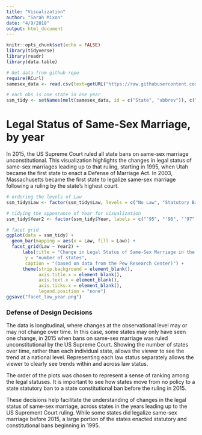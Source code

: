 ```yaml
---
title: "Visualization"
author: "Sarah Mixon"
date: "4/9/2018"
output: html_document
---
```


```r
knitr::opts_chunk$set(echo = FALSE)
library(tidyverse)
library(readr)
library(data.table)

# Get data from github repo 
require(RCurl)
samesex_data <- read.csv(text=getURL("https://raw.githubusercontent.com/zonination/samesmarriage/master/ssm.csv"))

# each obs is one state in one year
ssm_tidy <- setNames(melt(samesex_data, id = c("State", "abbrev")), c("State", "abbrev", "Year", "Law"))
```

# Legal Status of Same-Sex Marriage, by year

In 2015, the US Supreme Court ruled all state bans on same-sex marriage unconstitutional. This visualization highlights the changes in legal status of same-sex marriages leading up to that ruling, starting in 1995, when Utah became the first state to enact a Defense of Marriage Act. In 2003, Massachusetts became the first state to legalize same-sex marriage following a ruling by the state's highest court.

```r

# ordering the levels of Law
ssm_tidy$Law <- factor(ssm_tidy$Law, levels = c("No Law", "Statutory Ban", "Constitutional Ban", "Legal"), labels = c("No Law", "Statutory Ban", "Constitutional Ban", "Legal"))

# tidying the appearance of Year for visualization
ssm_tidy$Year2 <- factor(ssm_tidy$Year, labels = c("'95", "'96", "'97", "'98", "'99", "'00", "'01", "'02", "'03", "'04", "'05", "'06", "'07", "'08", "'09", "'10", "'11", "'12", "'13", "'14", "'15"))

# facet grid
ggplot(data = ssm_tidy) +
  geom_bar(mapping = aes(x = Law, fill = Law)) +
  facet_grid(Law ~ Year2) +
      labs(title = "Change in Legal Status of Same-Sex Marriage in the US (1995-2015)",
       y = "number of states",
       caption = "(based on data from the Pew Research Center)") +
      theme(strip.background = element_blank(),
            axis.title.x = element_blank(),
            axis.text.x = element_blank(),
            axis.ticks.x = element_blank(),
            legend.position = "none")
ggsave("facet_law_year.png")  
```

### Defense of Design Decisions
The data is longitudinal, where changes at the observational level may or may not change over time. In this case, some states may only have seen one change, in 2015 when bans on same-sex marriage was ruled unconstitutional by the US Supreme Court. Showing the number of states over time, rather than each individual state, allows the viewer to see the trend at a national level. Representing each law status separately allows the viewer to clearly see trends within and across law status. 

The order of the plots was chosen to represent a sense of ranking among the legal statuses. It is important to see how states move from no policy to a state statutory ban to a state constitutional ban before the ruling in 2015. 

These decisions help facilitate the understanding of changes in the legal status of same-sex marriage, across states in the years leading up to the US Suprement Court ruling. While some states did legalize same-sex marriage before 2015, a large portion of the states enacted statutory and constitutional bans beginning in 1995. 

